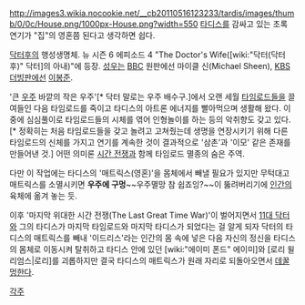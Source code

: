 http://images3.wikia.nocookie.net/__cb20110516123233/tardis/images/thumb/0/0c/House.png/1000px-House.png?width=550
[[타디스]]를 감싸고 있는 초록 연기가 "집"의 영혼쯤 된다고 생각하면 쉽다.

[[닥터후]]의 행성생명체. 뉴 시즌 6 에피소드 4 "The Doctor's Wife([wiki:"닥터(닥터후)" 닥터]의 아내)"에 등장. [[성우]]는 [[BBC]] 원판에선 마이클 신(Michael Sheen), [[KBS]] [[더빙]]판에선 [[이봉준]].

'큰 [[우주]] 바깥의 작은 우주'[* 닥터 말로는 우주 배수구.]에서 오랜 세월 [[타임로드]]들을 끌여들인 다음 타임로드를 죽이고 타디스의 아트론 에너지를 빨아먹으며 생활해 왔다. 이중에 심심풀이로 타임로드들의 시체를 엮어 인형놀이를 하는 등의 악취향도 갖고 있다.[* 정확히는 처음 타임로드들을 갖고 놀려고 고쳐줬는데 생명을 연장시키기 위해 다른 타임로드의 신체를 가지고 연기를 계속한 것이 결과적으로 '삼촌'과 '이모' 같은 존재를 만들어낸 것.] 어떤 의미론 [[시간 전쟁]]과 함께 타임로드 멸종의 숨은 주역.

다만 이 작업에는 타디스의 '매트릭스(영혼)'을 몸체에서 빼낼 필요가 있지만 무턱대고 매트릭스를 소멸시키면 '''우주에 구멍'''~~우주멸망 참 쉽죠잉?~~이 뚫려버리기에 [[인간]]의 육체에 옮겨 놓는 듯.

이후 '마지막 위대한 시간 전쟁(The Last Great Time War)'이 벌어지면서 [[11대 닥터]]와 그의 타디스가 마지막 타임로드와 마지막 타디스가 되었다는 걸 알게 되자 닥터의 타디스의 매트릭스를 빼내 '이드리스'라는 인간의 몸 속에 넣은 다음 자신의 정신을 타디스의 몸체로 이동시켜 탈취하고 타디스 안에 있던 [wiki:"에이미 폰드" 에이미]와 [로리 윌리엄스|로리]를 괴롭하지만 결국 타디스의 매트릭스가 원래 자리로 되돌아오면서 [[데꿀멍]]한다.

[[각주]]
